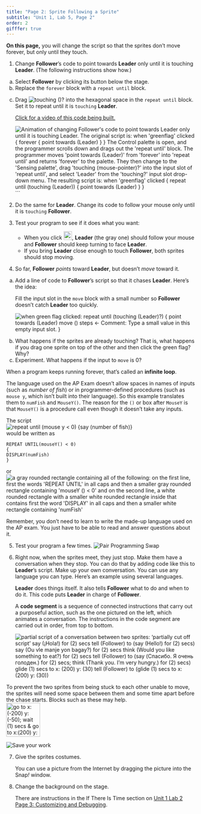 ```yaml
---
title: "Page 2: Sprite Following a Sprite"
subtitle: "Unit 1, Lab 5, Page 2"
order: 2
gifffer: true
---
```


::: learn
**On this page,** you will change the script so that the sprites don't move forever, but only until they touch.
:::

::::::: {#first .forYouToDo}

(@)  Change **Follower**'s code to point towards **Leader** only until it is touching **Leader**. (The following instructions show how.)

<ol type="a" class="ms-4">

<li>Select **Follower** by clicking its button below the stage.</li>

<li>Replace the `forever` block with a `repeat until` block.</li>

<li>

Drag <img src="/img/blocks/touching.png" title="touching ()?" alt="touching ()?"/> into the hexagonal space in the `repeat until` block. Set it to repeat until it is `touching` **Leader**.<br />

:::::: endnote
<a href="#hint-touching" data-bs-toggle="collapse" title="Click for a video of this code being built.">Click for a video of this code being built.</a>

::::: {#hint-touching .collapse}

<img src="/img/1-introduction/replacing-code.gif" alt="Animation of changing Follower's code to point towards Leader only until it is touching Leader. The original script is:
when 'greenflag' clicked {
forever {
point towards (Leader)
}
}
The Control palette is open, and the programmer scrolls down and drags out the 'repeat until' block. The programmer moves 'point towards (Leader)' from 'forever' into 'repeat until' and returns 'forever' to the palette. They then change to the 'Sensing palette', drag 'touching (mouse-pointer)?' into the input slot of 'repeat until', and select 'Leader' from the 'touching?' input slot drop-down menu. The resulting script is:
when 'greenflag' clicked {
repeat until (touching (Leader)) {
point towards (Leader)
}
}" title="Animation of changing Follower's code to point towards Leader only until it is touching Leader. The original script is:
when 'greenflag' clicked {
forever {
point towards (Leader)
}
}
The Control palette is open, and the programmer scrolls down and drags out the 'repeat until' block. The programmer moves 'point towards (Leader)' from 'forever' into 'repeat until' and returns 'forever' to the palette. They then change to the 'Sensing palette', drag 'touching (mouse-pointer)?' into the input slot of 'repeat until', and select 'Leader' from the 'touching?' input slot drop-down menu. The resulting script is:
when 'greenflag' clicked {
repeat until (touching (Leader)) {
point towards (Leader)
}
}" />
```

:::::
::::::

</li>

</ol>

(@)  Do the same for **Leader**. Change its code to follow your mouse only until it is `touching` **Follower**.

(@)  Test your program to see if it does what you want:
    - When you click <img src="/img/1-introduction/green-flag_button.png" title="green-flag button" alt="green-flag button" style="height:1.6em;"/>, **Leader** (the gray one) should follow your mouse and **Follower** should keep turning to face **Leader**.
    - If you bring **Leader** close enough to touch **Follower**, both sprites should stop moving.

(@)  So far, **Follower** <em>points </em>toward **Leader**, but doesn't <em>move</em> toward it.\

<ol type="a" class="ms-4">

<li>

Add a line of code to **Follower**'s script so that it chases **Leader**. Here's the idea:

::: sidenote
Fill the input slot in the `move` block with a small number so **Follower** doesn't catch **Leader** too quickly.
:::

<img src="/img/1-introduction/move-tiny.png" title="when green flag clicked:
repeat until (touching (Leader)?)
{
point towards (Leader)
move () steps ← Comment: Type a small value in this empty input slot.
}" alt="when green flag clicked:
repeat until (touching (Leader)?)
{
point towards (Leader)
move () steps ← Comment: Type a small value in this empty input slot.
}" class="ms-4"/>

</li>

<li>What happens if the sprites are already touching? That is, what happens if you drag one sprite on top of the other and then click the green flag? Why?</li>

<li>Experiment. What happens if the input to `move` is 0?</li>

</ol>

::: vocabFullWidth
When a program keeps running forever, that's called an **infinite loop**.
:::

</li>

</ol>

:::::::

::::::: examFullWidth


::: sidenoteBig

The language used on the AP Exam doesn't allow spaces in names of inputs (such as <var>number of fish</var>) or in programmer-defined procedures (such as `mouse y`, which isn't built into their language). So this example translates them to `numFish` and `MouseY()`. The reason for the `()` or box after `MouseY` is that `MouseY()` is a procedure call even though it doesn't take any inputs.

:::

The script<br /> <img src="/img/1-introduction/example-repeat-until.png" title="repeat until (mouse y &lt; 0) {say (number of fish)}" alt="repeat until (mouse y &lt; 0) {say (number of fish)}" class="ms-4"/><br /> would be written as

::: ms-4

    REPEAT UNTIL(mouseY() < 0)
    {
    DISPLAY(numFish)
    }

:::

or <img src="/img/1-introduction/repeat-until-blocktran.png" title="a gray rounded rectangle containing all of the following: on the first line, first the words &apos;REPEAT UNTIL&apos; in all caps and then a smaller gray rounded rectangle containing &apos;mouseY () &lt; 0&apos; and on the second line, a white rounded rectangle with a smaller white rounded rectangle inside that contains first the word &apos;DISPLAY&apos; in all caps and then a smaller white rectangle containing &apos;numFish&apos;" alt="a gray rounded rectangle containing all of the following: on the first line, first the words &apos;REPEAT UNTIL&apos; in all caps and then a smaller gray rounded rectangle containing &apos;mouseY () &lt; 0&apos; and on the second line, a white rounded rectangle with a smaller white rounded rectangle inside that contains first the word &apos;DISPLAY&apos; in all caps and then a smaller white rectangle containing &apos;numFish&apos;" class="inline"/>

Remember, you don't need to learn to write the made-up language used on the AP exam. You just have to be able to read and answer questions about it.

:::::::

::::::: forYouToDo

(@) Test your program a few times.
    <img src="/img/icons/pair-programming-swap.png" title="Pair Programming Swap" alt="Pair Programming Swap" class="inline"/>

(@) Right now, when the sprites meet, they just stop. Make them have a conversation when they stop. You can do that by adding code like this to **Leader**'s script. Make up your own conversation. You can use any language you can type. Here's an example using several languages.

    ::: sidenoteBig
    **Leader** does things itself. It also tells **Follower** what to do and when to do it. This code puts **Leader** in charge of **Follower**.
    :::

    ::: vocab
    A **code segment** is a sequence of connected instructions that carry out a purposeful action, such as the one pictured on the left, which animates a conversation. The instructions in the code segment are carried out in order, from top to bottom.
    :::

    <img src="/img/1-introduction/simpledialogue-going-to-lunch.png" title="partial script of a conversation between two sprites:
    ‘partially cut off script’
    say (¡Hola!) for (2) secs
    tell (Follower) to (say (Hello!) for (2) secs)
    say (Ou vle manje yon bagay?) for (2) secs
    think (Would you like something to eat?) for (2) secs
    tell (Follower) to (say (Спасибо. Я очень голоден.) for (2) secs; think (Thank you. I’m very hungry.) for (2) secs)
    glide (1) secs to x: (200) y: (30)
    tell (Follower) to (glide (1) secs to x: (200) y: (30))" alt="partial script of a conversation between two sprites:
    ‘partially cut off script’
    say (¡Hola!) for (2) secs
    tell (Follower) to (say (Hello!) for (2) secs)
    say (Ou vle manje yon bagay?) for (2) secs
    think (Would you like something to eat?) for (2) secs
    tell (Follower) to (say (Спасибо. Я очень голоден.) for (2) secs; think (Thank you. I’m very hungry.) for (2) secs)
    glide (1) secs to x: (200) y: (30)
    tell (Follower) to (glide (1) secs to x: (200) y: (30))" class="inline"/>

::: endnote
To prevent the two sprites from being stuck to each other unable to move, the sprites will need some space between them and some time apart before the chase starts. Blocks such as these may help.<br /> <img src="/img/1-introduction/U1ImageVideoAddendum_img/U1L5p2-PuppySeparation.png" title="go to x:(-200) y:(-50); wait (1) secs &amp; go to x:(200) y:(-50); wait (1) secs" alt="go to x:(-200) y:(-50); wait (1) secs &amp; go to x:(200) y:(-50); wait (1) secs" class="ms-4" height="90"/>
:::

<img src="/img/icons/save-now.png" title="Save your work" alt="Save your work" class="inline"/>
:::::::

::::::: ifTime

(@) Give the sprites costumes.

    ::: endnote
    You can use a picture from the Internet by dragging the picture into the Snap<em>!</em> window.
    :::

(@) Change the background on the stage.

    ::: endnote
    There are instructions in the If There Is Time section on <a href="/unit-1/lab-2/3-customizing.html" title="Unit 1 Lab 2 Page 3: Customizing and Debugging">Unit 1 Lab 2 Page 3: Customizing and Debugging</a>.
    :::
:::::::
